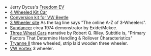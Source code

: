 *Jerry Dycus's [[Freedom EV]]
*[[4 Wheeled Kit Car]]
*[[Conversion kit for VW Beetle]]
*[http://www.3wheelers.com/enter.html 3 Wheeler site] As the tag line says "The online A-Z of 3-Wheelers".
*[http://motortrend.com/roadtests/classic/112_0405_archive/ Sundancer] circa 1974 demonstrator by Exide/Mckee.
*[http://www.rqriley.com/3-wheel.htm Three Wheel Cars] narrative by Robert Q. Riley. Subtitle is, "Primary Factors That Determine Handling & Rollover Characteristics"
*[http://home.clara.net/peterfrost/tryaneii.html Tryanne II] three wheeled, strip laid wooden three wheeler.
*[http://www.greatchange.org/footnotes-1-liter-car.html VW Vortex] 3 wheeler.